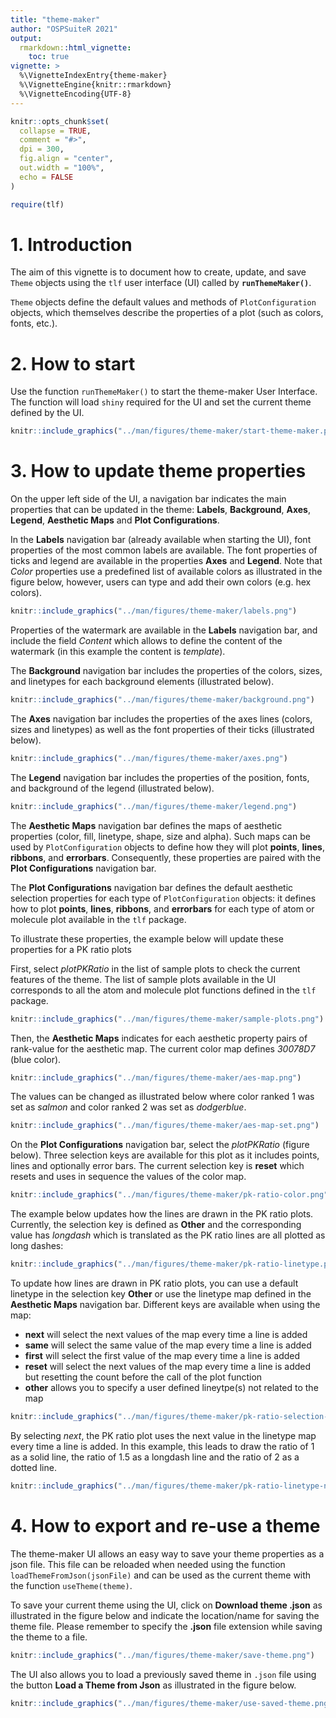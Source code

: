 ```yaml
---
title: "theme-maker"
author: "OSPSuiteR 2021"
output:
  rmarkdown::html_vignette:
    toc: true
vignette: >
  %\VignetteIndexEntry{theme-maker}
  %\VignetteEngine{knitr::rmarkdown}
  %\VignetteEncoding{UTF-8}
---
```


```r
knitr::opts_chunk$set(
  collapse = TRUE,
  comment = "#>",
  dpi = 300,
  fig.align = "center",
  out.width = "100%",
  echo = FALSE
)
```

```r
require(tlf)
```

# 1. Introduction

The aim of this vignette is to document how to create, update, and save `Theme` objects using the `tlf` user interface (UI) called by **`runThemeMaker()`**.

`Theme` objects define the default values and methods of `PlotConfiguration` objects, which themselves describe the properties of a plot (such as colors, fonts, etc.).

# 2. How to start

Use the function `runThemeMaker()` to start the theme-maker User Interface. The function will load `shiny` required for the UI and set the current theme defined by the UI.

```r
knitr::include_graphics("../man/figures/theme-maker/start-theme-maker.png")
```

# 3. How to update theme properties

On the upper left side of the UI, a navigation bar indicates the main properties that can be updated in the theme: **Labels**, **Background**, **Axes**, **Legend**, **Aesthetic Maps** and **Plot Configurations**.

In the **Labels** navigation bar (already available when starting the UI), font properties of the most common labels are available. The font properties of ticks and legend are available in the properties **Axes** and **Legend**.
Note that *Color* properties use a predefined list of available colors as illustrated in the figure below, however, users can type and add their own colors (e.g. hex colors).

```r
knitr::include_graphics("../man/figures/theme-maker/labels.png")
```

Properties of the watermark are available in the **Labels** navigation bar, and include the field *Content* which allows to define the content of the watermark (in this example the content is *template*).

The **Background** navigation bar includes the properties of the colors, sizes, and linetypes for each background elements (illustrated below). 

```r
knitr::include_graphics("../man/figures/theme-maker/background.png")
```

The **Axes** navigation bar includes the properties of the axes lines (colors, sizes and linetypes) as well as the font properties of their ticks (illustrated below). 

```r
knitr::include_graphics("../man/figures/theme-maker/axes.png")
```

The **Legend** navigation bar includes the properties of the position, fonts, and background of the legend (illustrated below). 

```r
knitr::include_graphics("../man/figures/theme-maker/legend.png")
```

The **Aesthetic Maps** navigation bar defines the maps of aesthetic properties (color, fill, linetype, shape, size and alpha). 
Such maps can be used by `PlotConfiguration` objects to define how they will plot **points**, **lines**, **ribbons**, and **errorbars**.
Consequently, these properties are paired with the **Plot Configurations** navigation bar.

The **Plot Configurations** navigation bar defines the default aesthetic selection properties for each type of `PlotConfiguration` objects: it defines how to plot **points**, **lines**, **ribbons**, and **errorbars** for each type of atom or molecule plot available in the `tlf` package.

To illustrate these properties, the example below will update these properties for a PK ratio plots

First, select *plotPKRatio* in the list of sample plots to check the current features of the theme.
The list of sample plots available in the UI corresponds to all the atom and molecule plot functions defined in the `tlf` package.

```r
knitr::include_graphics("../man/figures/theme-maker/sample-plots.png")
```

Then, the **Aesthetic Maps** indicates for each aesthetic property pairs of rank-value for the aesthetic map. The current color map defines *30078D7* (blue color).

```r
knitr::include_graphics("../man/figures/theme-maker/aes-map.png")
```

The values can be changed as illustrated below where color ranked 1 was set as *salmon* and color ranked 2 was set as *dodgerblue*.

```r
knitr::include_graphics("../man/figures/theme-maker/aes-map-set.png")
```

On the **Plot Configurations** navigation bar, select the *plotPKRatio* (figure below). Three selection keys are available for this plot as it includes points, lines and optionally error bars.
The current selection key is **reset** which resets and uses in sequence the values of the color map.

```r
knitr::include_graphics("../man/figures/theme-maker/pk-ratio-color.png")
```

The example below updates how the lines are drawn in the PK ratio plots. Currently, the selection key is defined as **Other** and the corresponding value has *longdash* which is translated as the PK ratio lines are all plotted as long dashes:

```r
knitr::include_graphics("../man/figures/theme-maker/pk-ratio-linetype.png")
```

To update how lines are drawn in PK ratio plots, you can use a default linetype in the selection key **Other** or use the linetype map defined in the **Aesthetic Maps** navigation bar. Different keys are available when using the map: 

- **next** will select the next values of the map every time a line is added
- **same** will select the same value of the map every time a line is added
- **first** will select the first value of the map every time a line is added
- **reset** will select the next values of the map every time a line is added but resetting the count before the call of the plot function
- **other** allows you to specify a user defined lineytpe(s) not related to the map

```r
knitr::include_graphics("../man/figures/theme-maker/pk-ratio-selection-key.png")
```

By selecting *next*, the PK ratio plot uses the next value in the linetype map every time a line is added. In this example, this leads to draw the ratio of 1 as a solid line, the ratio of 1.5 as a longdash line and the ratio of 2 as a dotted line.

```r
knitr::include_graphics("../man/figures/theme-maker/pk-ratio-linetype-next.png")
```


# 4. How to export and re-use a theme

The theme-maker UI allows an easy way to save your theme properties as a json file. This file can be reloaded when needed using the function `loadThemeFromJson(jsonFile)` and can be used as the current theme with the function `useTheme(theme)`.

To save your current theme using the UI, click on **Download theme .json** as illustrated in the figure below and indicate the location/name for saving the theme file.
Please remember to specify the **.json** file extension while saving the theme to a file. 

```r
knitr::include_graphics("../man/figures/theme-maker/save-theme.png")
```

The UI also allows you to load a previously saved theme in `.json` file using the button **Load a Theme from Json** as illustrated in the figure below.

```r
knitr::include_graphics("../man/figures/theme-maker/use-saved-theme.png")
```
